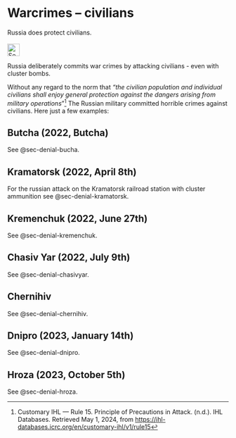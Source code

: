 # Warcrimes – civilians {#sec-warcrimes-civilians}

::: {.callout-caution title="Myth"}
Russia does protect civilians.
[<br></br>![Search for topic in EUvsDisinfo](../all_common_img/EUvsDisinfo_400x240.jpg){height=2em}](https://euvsdisinfo.eu/disinformation-cases/?text=war%20(crimes%7Ccriminals)%20(civilian%7Ccivilians)&sort=relevance)
:::

::: {.callout-tip title="Truth"}
Russia deliberately commits war crimes by attacking civilians - even with cluster bombs. 
:::

Without any regard to the norm that *“the civilian population and individual civilians shall enjoy general protection against the dangers arising from military operations*”[^warcrimes-civilians-1] The Russian military committed horrible crimes against civilians. Here just a few examples:

## Butcha (2022, Butcha)

See @sec-denial-bucha.


## Kramatorsk (2022, April 8th)

For the russian attack on the Kramatorsk railroad station with cluster ammunition see @sec-denial-kramatorsk.  


## Kremenchuk (2022, June 27th)

See @sec-denial-kremenchuk.



## Chasiv Yar (2022, July 9th)

See @sec-denial-chasivyar.


## Chernihiv

See @sec-denial-chernihiv.


## Dnipro (2023, January 14th)

See @sec-denial-dnipro.

  

## Hroza (2023, October 5th)

See @sec-denial-hroza.



[^warcrimes-civilians-1]:  Customary IHL — Rule 15\. Principle of Precautions in Attack. (n.d.). IHL Databases. Retrieved May 1, 2024, from [https://ihl-databases.icrc.org/en/customary-ihl/v1/rule15](https://ihl-databases.icrc.org/en/customary-ihl/v1/rule15)



